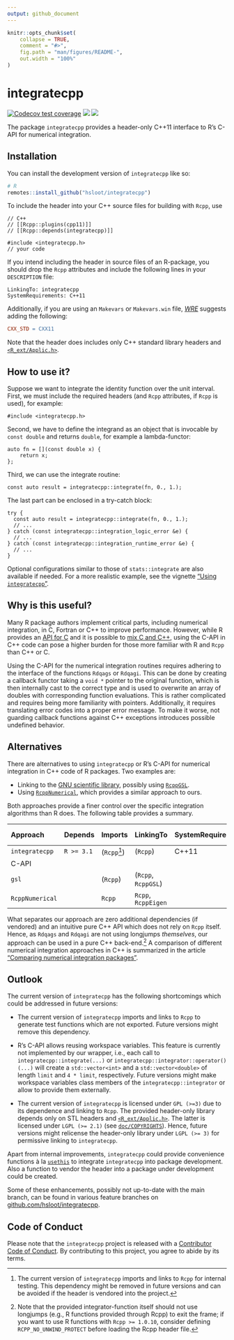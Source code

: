 ```yaml
---
output: github_document
---
```

<!-- README.md is generated from README.Rmd. Please edit that file -->
<!-- cSpell: words RcppEigen,Makevars -->

```r
knitr::opts_chunk$set(
    collapse = TRUE,
    comment = "#>",
    fig.path = "man/figures/README-",
    out.width = "100%"
)
```


# integratecpp

<!-- badges: start -->
<!-- markdownlint-capture -->
<!-- markdownlint-disable MD045 -->
[![Codecov test coverage](https://codecov.io/gh/hsloot/integratecpp/branch/main/graph/badge.svg)](https://app.codecov.io/gh/hsloot/integratecpp?branch=main)
[![](https://img.shields.io/badge/pkgdown-integratecpp-blue.svg)](https://hsloot.github.io/integratecpp/)
[![](https://img.shields.io/badge/Doxygen-integratecpp-blue.svg)](https://hsloot.github.io/integratecpp/html/index.html)
<!-- markdownlint-restore -->
<!-- badges: end -->

The package `integratecpp` provides a header-only C++11 interface to R's C-API
for numerical integration.


## Installation

You can install the development version of `integratecpp` like so:

```r
# R
remotes::install_github("hsloot/integratecpp")
```

To include the header into your C++ source files for building with `Rcpp`, use

```Rcpp
// C++
// [[Rcpp::plugins(cpp11)]]
// [[Rcpp::depends(integratecpp)]]

#include <integratecpp.h>
// your code
```

If you intend including the header in source files of an R-package, you should
drop the `Rcpp` attributes and include the following lines in your `DESCRIPTION`
file:

```deb-control
LinkingTo: integratecpp
SystemRequirements: C++11
```

Additionally, if you are using an `Makevars` or `Makevars.win` file,
[*WRE*](https://cran.r-project.org/doc/manuals/r-release/R-exts.html#Using-C_002b_002b-code)
suggests adding the following:

```Makefile
CXX_STD = CXX11
```

Note that the header does includes only C++ standard library headers and
[`<R_ext/Applic.h>`](https://github.com/wch/r-source/blob/trunk/src/include/R_ext/Applic.h).


## How to use it?

Suppose we want to integrate the identity function over the unit interval. 
First, we must include the required headers (and `Rcpp` attributes, if `Rcpp` is
used), for example:

```Rcpp
#include <integratecpp.h>
```

Second, we have to define the integrand as an object that is invocable by `const
double` and returns `double`, for example a lambda-functor:

```Rcpp
auto fn = [](const double x) {
    return x;
};
```

Third, we can use the integrate routine:

```Rcpp
const auto result = integratecpp::integrate(fn, 0., 1.);
```

The last part can be enclosed in a try-catch block:

```Rcpp
try {
  const auto result = integratecpp::integrate(fn, 0., 1.);
  // ...
} catch (const integratecpp::integration_logic_error &e) {
  // ...
} catch (const integratecpp::integration_runtime_error &e) {
  // ...
}
```

Optional configurations similar to those of `stats::integrate` are also
available if needed. For a more realistic example, see the vignette
["Using `integratecpp`"](articles/integratecpp-usage.html).


## Why is this useful?

Many R package authors implement critical parts, including numerical
integration, in C, Fortran or C++ to improve performance. However, while R
provides an
[API for C](https://cran.r-project.org/doc/manuals/r-release/R-exts.html#The-R-API)
and it is possible to [mix C and C++](https://isocpp.org/wiki/faq/mixing-c-and-cpp),
using the C-API in C++ code can pose a higher burden for those more familiar
with R and `Rcpp` than C++ or C.

Using the C-API for the numerical integration routines requires adhering to the
interface of the functions `Rdqags` or `Rdqagi`. This can be done by creating a
callback functor taking a `void *` pointer to the original function, which is
then internally cast to the correct type and is used to overwrite an array of
doubles with corresponding function evaluations. This is rather complicated and
requires being more familiarity with pointers. Additionally, it requires
translating error codes into a proper error message. To make it worse, not
guarding callback functions against C++ exceptions introduces possible undefined
behavior.


## Alternatives

There are alternatives to using `integratecpp` or R's C-API for numerical
integration in C++ code of R packages. Two examples are:

- Linking to the [GNU scientific library](https://www.gnu.org/software/gsl/),
  possibly using [`RcppGSL`](https://github.com/eddelbuettel/rcppgsl).
- Using [`RcppNumerical`](https://github.com/yixuan/RcppNumerical), which
  provides a similar approach to ours.

Both approaches provide a finer control over the specific integration algorithms
than R does. The following table provides a summary.

<!-- markdownlint-capture -->
<!-- markdownlint-disable MD013 -->

| __Approach__    | __Depends__ | __Imports__   | __LinkingTo__       | __SystemRequirements__ | __External dependency__| __Additional features__ |
|:----------------|-------------|---------------|---------------------|------------------------|------------------------|-------------------------|
| `integratecpp`  | `R >= 3.1`  | (`Rcpp`[^1])  | (`Rcpp`)            | C++11                  |                        | &#10060;                |
| C-API           |             |               |                     |                        |                        | &#10060;                |
| `gsl`           |             | (`Rcpp`)      | (`Rcpp`, `RcppGSL`) |                        | `gsl`                  | &#9989;                 |
| `RcppNumerical` |             | `Rcpp`        | `Rcpp`, `RcppEigen` |                        |                        | &#9989;                 |

<!--markdownlint-restore -->

What separates our approach are zero additional dependencies (if vendored) and
an intuitive pure C++ API which does not rely on `Rcpp` itself. Hence, as
`Rdqags` and `Rdqagi` are not using longjumps *themselves*, our approach can be
used in a pure C++ back-end.[^2] A comparison of different numerical integration
approaches in C++ is summarized in the article
["Comparing numerical integration packages"](articles/comparison.html).


## Outlook

The current version of `integratecpp` has the following shortcomings which could
be addressed in future versions:

- The current version of `integratecpp` imports and links to `Rcpp` to generate
  test functions which are not exported. Future versions might remove this
  dependency.

- R's C-API allows reusing workspace variables. This feature is currently not
  implemented by our wrapper, i.e., each call to `integratecpp::integrate(...)`
  or `integratecpp::integrator::operator()(...)` will create a
  `std::vector<int>` and a `std::vector<double>` of length `limit` and
  `4 * limit`, respectively. Future versions might make workspace variables
  class members of the `integratecpp::integrator` or allow to provide them
  externally.

- The current version of `integratecpp` is licensed under `GPL (>=3)` due to its
  dependence and linking to `Rcpp`. The provided header-only library depends
  only on STL headers and [`<R_ext/Applic.h>`](https://github.com/wch/r-source/blob/trunk/src/include/R_ext/Applic.h).
  The latter is licensed under `LGPL (>= 2.1)` (see
  [`doc/COPYRIGHTS`](https://github.com/wch/r-source/blob/trunk/doc/COPYRIGHTS)).
  Hence, future versions might relicense the header-only library under
  `LGPL (>= 3)` for permissive linking to `integratecpp`.

Apart from internal improvements, `integratecpp` could provide convenience
functions à la [`usethis`](https://github.com/r-lib/usethis) to integrate
`integratecpp` into package development. Also a function to vendor the header
into a package under development could be created.

Some of these enhancements, possibly not up-to-date with the main branch, can be
found in various feature branches on
[github.com/hsloot/integratecpp](https://github.com/hsloot/integratecpp).


## Code of Conduct

Please note that the `integratecpp` project is released with a
[Contributor Code of Conduct](.github/CODE_OF_CONDUCT.md). By contributing to
this project, you agree to abide by its terms.

[^1]: The current version of `integratecpp` imports and links to `Rcpp` for
internal testing. This dependency might be removed in future versions and can be
avoided if the header is vendored into the project.

[^2]: Note that the provided integrator-function itself should not use longjumps
(e.g., R functions provided through Rcpp) to exit the frame; if you want to use
R functions with `Rcpp >= 1.0.10`, consider defining `RCPP_NO_UNWIND_PROTECT`
before loading the Rcpp header file.
